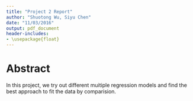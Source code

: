 ```yaml
---
title: "Project 2 Report"
author: "Shuotong Wu, Siyu Chen"
date: "11/03/2016"
output: pdf_document
header-includes:
- \usepackage{float}
---
```


# Abstract

In this project, we try out different muitiple regression models and find the best approach to fit the data by comparision.

